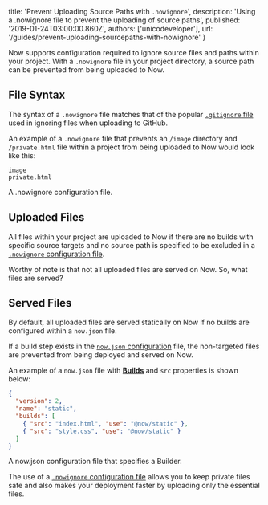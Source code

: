 
  title: 'Prevent Uploading Source Paths with `.nowignore`',
  description:
    'Using a .nowignore file to prevent the uploading of source paths',
  published: '2019-01-24T03:00:00.860Z',
  authors: ['unicodeveloper'],
  url: '/guides/prevent-uploading-sourcepaths-with-nowignore'
}

Now supports configuration required to ignore source files and paths within your project. With a `.nowignore` file in your project directory, a source path can be prevented from being uploaded to Now.

## File Syntax

The syntax of a `.nowignore` file matches that of the popular [`.gitignore` file](https://git-scm.com/docs/gitignore#_pattern_format) used in ignoring files when uploading to GitHub.

An example of a `.nowignore` file that prevents an `/image` directory and `/private.html` file within a project from being uploaded to Now would look like this:

```
image
private.html
```

<Caption>
  A <InlineCode>.nowignore</InlineCode> configuration file.
</Caption>

## Uploaded Files

All files within your project are uploaded to Now if there are no builds with specific source targets and no source path is specified to be excluded in a [`.nowignore` configuration file](https://zeit.co/docs/v2/deployments/ignoring-source-paths).

Worthy of note is that not all uploaded files are served on Now. So, what files are served?

## Served Files

By default, all uploaded files are served statically on Now if no builds are configured within a `now.json` file.

If a build step exists in the [`now.json` configuration](https://zeit.co/docs/v2/deployments/configuration) file, the non-targeted files are prevented from being deployed and served on Now.

An example of a `now.json` file with [**Builds**](https://zeit.co/docs/v2/deployments/builds) and `src` properties is shown below:

```json
{
  "version": 2,
  "name": "static",
  "builds": [
    { "src": "index.html", "use": "@now/static" },
    { "src": "style.css", "use": "@now/static" }
  ]
}
```

<Caption>
  A <InlineCode>now.json</InlineCode> configuration file that specifies a
  Builder.
</Caption>

The use of a [`.nowignore` configuration file](https://zeit.co/docs/v2/deployments/ignoring-source-paths) allows you to keep private files safe and also makes your deployment faster by uploading only the essential files.

